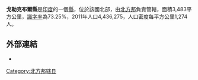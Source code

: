'''戈勒克布爾縣'''是[[印度|印度]]的一個[[縣|縣]]，位於該國北部，由[[北方邦|北方邦]]負責管轄，面積3,483平方公里，[[識字率|識字率]]為73.25%，2011年人口4,436,275，人口密度每平方公里1,274人。

==外部連結==
* {{official website|http://gorakhpur.nic.in}}

{{Authority control}}
{{北方邦行政区划小作品}}
[[Category:北方邦辖县|Category:北方邦辖县]]